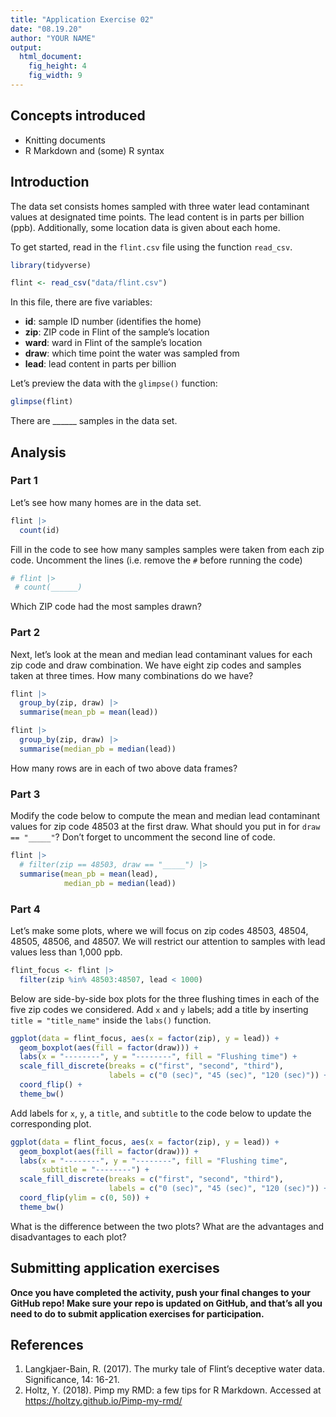 ```yaml
---
title: "Application Exercise 02"
date: "08.19.20"
author: "YOUR NAME"
output: 
  html_document: 
    fig_height: 4
    fig_width: 9
---
```


## Concepts introduced

- Knitting documents
- R Markdown and (some) R syntax

## Introduction

The data set consists homes sampled with three water lead contaminant values at designated time points. The lead content is in parts per billion (ppb). Additionally, some location data is given about each home.

To get started, read in the `flint.csv` file using the function `read_csv`.

```r
library(tidyverse)
```

```r
flint <- read_csv("data/flint.csv")
```

In this file, there are five variables:

- **id**: sample ID number (identifies the home)
- **zip**: ZIP code in Flint of the sample's location
- **ward**: ward in Flint of the sample's location
- **draw**: which time point the water was sampled from
- **lead**: lead content in parts per billion

Let's preview the data with the `glimpse()` function:

```r
glimpse(flint)
```

There are ______ samples in the data set. 

## Analysis

### Part 1

Let's see how many homes are in the data set. 

```r
flint |>
  count(id)
```

Fill in the code to see how many samples samples were taken from each zip code. Uncomment the lines (i.e. remove the `#` before running the code)

```r
# flint |> 
 # count(______)
```

Which ZIP code had the most samples drawn?

### Part 2

Next, let's look at the mean and median lead contaminant values for each zip code and draw combination. We have eight zip codes and samples taken at three times. How many combinations do we have?

```r
flint |> 
  group_by(zip, draw) |> 
  summarise(mean_pb = mean(lead))
```

```r
flint |> 
  group_by(zip, draw) |> 
  summarise(median_pb = median(lead))
```

How many rows are in each of two above data frames?

### Part 3

Modify the code below to compute the mean and median lead contaminant values for zip code 48503 at the first draw. What should you put in for `draw == "_____"`? Don’t forget to uncomment the second line of code.

```r
flint |> 
  # filter(zip == 48503, draw == "_____") |> 
  summarise(mean_pb = mean(lead),
            median_pb = median(lead))
```

### Part 4

Let’s make some plots, where we will focus on zip codes 48503, 48504, 48505, 48506, and 48507. We will restrict our attention to samples with lead values less than 1,000 ppb.

```r
flint_focus <- flint |> 
  filter(zip %in% 48503:48507, lead < 1000)
```

Below are side-by-side box plots for the three flushing times in each of the five zip codes we considered. Add `x` and `y` labels; add a title by inserting `title = "title_name"` inside the `labs()` function.

```r
ggplot(data = flint_focus, aes(x = factor(zip), y = lead)) +
  geom_boxplot(aes(fill = factor(draw))) +
  labs(x = "--------", y = "--------", fill = "Flushing time") +
  scale_fill_discrete(breaks = c("first", "second", "third"),
                      labels = c("0 (sec)", "45 (sec)", "120 (sec)")) +
  coord_flip() +
  theme_bw()
```

Add labels for `x`, `y`, a `title`, and `subtitle` to the code below to update the corresponding plot.

```r
ggplot(data = flint_focus, aes(x = factor(zip), y = lead)) +
  geom_boxplot(aes(fill = factor(draw))) + 
  labs(x = "--------", y = "--------", fill = "Flushing time",
       subtitle = "--------") +
  scale_fill_discrete(breaks = c("first", "second", "third"),
                      labels = c("0 (sec)", "45 (sec)", "120 (sec)")) +
  coord_flip(ylim = c(0, 50)) +
  theme_bw()
```

What is the difference between the two plots? What are the advantages and disadvantages to each plot? 

## Submitting application exercises 

**Once you have completed the activity, push your final changes to your GitHub repo! Make sure your repo is updated on GitHub, and that's all you need to do to submit application exercises for participation.**

## References

1. Langkjaer-Bain, R. (2017). The murky tale of Flint’s deceptive water data. Significance, 14: 16-21.
2. Holtz, Y. (2018). Pimp my RMD: a few tips for R Markdown. Accessed at [https://holtzy.github.io/Pimp-my-rmd/](https://holtzy.github.io/Pimp-my-rmd/)
